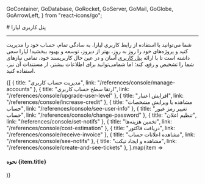 
  GoContainer,
  GoDatabase,
  GoRocket,
  GoServer,
  GoMail,
  GoGlobe,
  GoArrowLeft,
} from "react-icons/go";


<Layout>
<Head>
<title>مستندات پنل کاربری لیارا</title>
<meta property="og:title" content="مستندات خدمات رایانش ابری لیارا" />
<meta property="og:description" content="مستندات مربوط به آشنایی با پنل کاربری لیارا"  />
</Head>
# پنل کاربری لیارا
<hr className="mb-2" />

شما می‌توانید با استفاده از رابط کاربری لیارا، به سادگی تمام، حساب خود را مدیریت کنید و پروژه‌های خود را روز به روز، بهتر از دیروز، توسعه و بهبود ببخشید!
لیارا سعی داشته است تا با ارائه <a href="https://console.liara.ir" className="text-[#2196f3] ">پنل کاربری</a> آسان و در عین حال کاربرپسند خود، تمامی نیازهای شما را تشخیص و رفع، کند؛ اما شما‌می‌توانید برای اطلاعات بیشتر، از مستندات آن نیز، استفاده کنید. 
<Section id="also-read" title="در ادامه، بخوانید:" />

<div className="grid md:grid-cols-2 gap-4">
            {[
      {
        title: "مدیریت حساب کاربری",
        link: "/references/console/manage-accounts"
      },
      {
        title: "ارتقا سطح حساب کاربری",
        link: "/references/console/upgrade-user-level"
      },
      {
        title: "افزایش اعتبار",
        link: "/references/console/increase-credit"
      },
      {
        title: "مشاهده یا ویرایش مشخصات حساب",
        link: "/references/console/see-user-info"
      },
      {
        title: "تغییر رمز عبور حساب",
        link: "/references/console/change-password"
      },
      {
        title: "تنظیم اعلان",
        link: "/references/console/set-notifs"
      },
      {
        title: "تخمین هزینه‌ها",
        link: "/references/console/cost-estimation"
      },
      {
        title: "دریافت فاکتور",
        link: "/references/console/receive-invoice"
      },
      {
        title: "مشاهده اعلانات حساب",
        link: "/references/console/see-notifs"
      },
      {
        title: "مشاهده و ایجاد تیکت",
        link: "/references/console/create-and-see-tickets"
      },
  ].map(item =>
              <Link href={item.link}>
                <Card className="flex cursor-pointer w-full items-center justify-between">
                  <div className="flex items-center gap-3">
                    <h4>
                      نحوه {item.title}
                    </h4>
                  </div>
                  <GoArrowLeft className="ml-1" />
                </Card>
              </Link>
            )}
          </div>

<br />

</Layout>